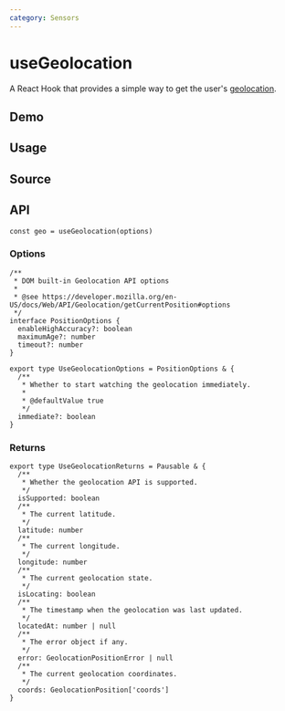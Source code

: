 ```yaml
---
category: Sensors
---
```


# useGeolocation


<HooksType category={frontmatter.category} pausable isSupported />

A React Hook that provides a simple way to get the user's [geolocation](https://developer.mozilla.org/en-US/docs/Web/API/Geolocation).

## Demo


<App />

## Usage



## Source


<Source />

## API

```tsx
const geo = useGeolocation(options)
```

### Options

```tsx
/**
 * DOM built-in Geolocation API options
 *
 * @see https://developer.mozilla.org/en-US/docs/Web/API/Geolocation/getCurrentPosition#options
 */
interface PositionOptions {
  enableHighAccuracy?: boolean
  maximumAge?: number
  timeout?: number
}

export type UseGeolocationOptions = PositionOptions & {
  /**
   * Whether to start watching the geolocation immediately.
   *
   * @defaultValue true
   */
  immediate?: boolean
}
```

### Returns

```tsx
export type UseGeolocationReturns = Pausable & {
  /**
   * Whether the geolocation API is supported.
   */
  isSupported: boolean
  /**
   * The current latitude.
   */
  latitude: number
  /**
   * The current longitude.
   */
  longitude: number
  /**
   * The current geolocation state.
   */
  isLocating: boolean
  /**
   * The timestamp when the geolocation was last updated.
   */
  locatedAt: number | null
  /**
   * The error object if any.
   */
  error: GeolocationPositionError | null
  /**
   * The current geolocation coordinates.
   */
  coords: GeolocationPosition['coords']
}
```
